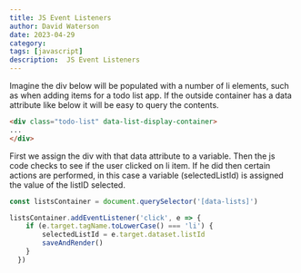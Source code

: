 ```yaml
---
title: JS Event Listeners
author: David Waterson
date: 2023-04-29
category: 
tags: [javascript]
description:  JS Event Listeners
---
```


Imagine the div below will be populated with a number of li elements, such as when adding items for a todo list app. If the outside container has a data
attribute like below it will be easy to query the contents.

```html
<div class="todo-list" data-list-display-container>
...
</div>
```
First we assign the div with that data attribute to a variable. Then the js code checks to see if the user clicked on li item.
If he did then certain actions are performed, in this case a variable (selectedListId) is assigned the value of the listID selected.

```js
const listsContainer = document.querySelector('[data-lists]')

listsContainer.addEventListener('click', e => {
    if (e.target.tagName.toLowerCase() === 'li') {
        selectedListId = e.target.dataset.listId
        saveAndRender()
    }
  })

```



    
